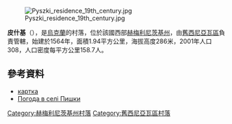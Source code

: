 [[Image:Pyszki_residence_19th_century.jpg|right]]

'''皮什基'''（{{lang-uk|Пишки}}），是[[烏克蘭|烏克蘭]]的村落，位於該國西部[[赫梅利尼茨基州|赫梅利尼茨基州]]，由[[舊西尼亞瓦區|舊西尼亞瓦區]]負責管轄，始建於1564年，面積1.94平方公里，海拔高度286米，2001年人口308，人口密度每平方公里158.7人。

{{coord|49|46|31|N|27|40|34|E|scale:100000|display=title}}

==參考資料==
* [http://gska2.rada.gov.ua/pls/z7502/A005?rf7571=36851 картка]{{Dead link|date=2018年6月 |bot=InternetArchiveBot |fix-attempted=no }}
* [http://weather.in.ua/ua/hmel'nickaja/20432 Погода в селі Пишки]{{Wayback|url=http://weather.in.ua/ua/hmel%27nickaja/20432 |date=20111220113921 }}

{{DEFAULTSORT:Пишки}}
[[Category:赫梅利尼茨基州村落|Category:赫梅利尼茨基州村落]]
[[Category:舊西尼亞瓦區村落|Category:舊西尼亞瓦區村落]]


{{Khmelnytskyi-geo-stub}}